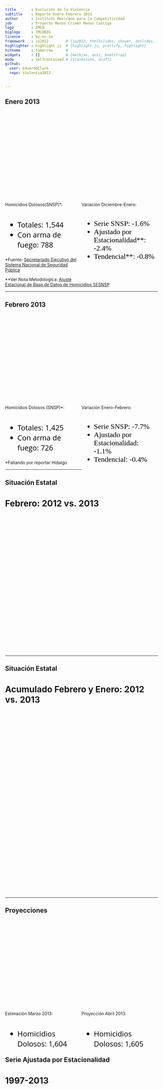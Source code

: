 ```yaml
---
title       : Evolución de la Violencia
subtitle    : Reporte Enero-Febrero 2013
author      : Instituto Mexicano para la Competitividad
job         : Proyecto Menos Crimen Menos Castigo
logo        : IMCO
biglogo     : IMCOBIG
license     : by-nc-sa
framework   : io2012        # {io2012, html5slides, shower, dzslides, ...}
highlighter : highlight.js  # {highlight.js, prettify, highlight}
hitheme     : tomorrow      # 
widgets     : []            # {mathjax, quiz, bootstrap}
mode        : selfcontained # {standalone, draft}
github:
  user: EduardoClark
  repo: Violencia2013
  
  
---
```


## Enero 2013


<!-- BarChart generated in R 2.15.3 by googleVis 0.4.2 package -->
<!-- Wed Apr  3 16:28:36 2013 -->


<!-- jsHeader -->
<script type="text/javascript">
 
// jsData 
function gvisDataBarChartID6c1b1ccab3cd () {
  var data = new google.visualization.DataTable();
  var datajson =
[
 [
 "Enero 2013",
1544,
1579,
1591 
] 
];
data.addColumn('string','Mes');
data.addColumn('number','Original');
data.addColumn('number','Ajustada');
data.addColumn('number','Tendencial');
data.addRows(datajson);
return(data);
}
 
// jsDrawChart
function drawChartBarChartID6c1b1ccab3cd() {
  var data = gvisDataBarChartID6c1b1ccab3cd();
  var options = {};
options["allowHtml"] = true;
options["width"] =    900;
options["height"] =    300;
options["colors"] = ['#E64343', '#999999', '#585454'];

     var chart = new google.visualization.BarChart(
       document.getElementById('BarChartID6c1b1ccab3cd')
     );
     chart.draw(data,options);
    

}
  
 
// jsDisplayChart
(function() {
  var pkgs = window.__gvisPackages = window.__gvisPackages || [];
  var callbacks = window.__gvisCallbacks = window.__gvisCallbacks || [];
  var chartid = "corechart";

  // Manually see if chartid is in pkgs (not all browsers support Array.indexOf)
  var i, newPackage = true;
  for (i = 0; newPackage && i < pkgs.length; i++) {
    if (pkgs[i] === chartid)
      newPackage = false;
  }
  if (newPackage)
    pkgs.push(chartid);

  // Add the drawChart function to the global list of callbacks
  callbacks.push(drawChartBarChartID6c1b1ccab3cd);
})();
function displayChartBarChartID6c1b1ccab3cd() {
  var pkgs = window.__gvisPackages = window.__gvisPackages || [];
  var callbacks = window.__gvisCallbacks = window.__gvisCallbacks || [];
  window.clearTimeout(window.__gvisLoad);
  // The timeout is set to 100 because otherwise the container div we are
  // targeting might not be part of the document yet
  window.__gvisLoad = setTimeout(function() {
    var pkgCount = pkgs.length;
    google.load("visualization", "1", { packages:pkgs, callback: function() {
      if (pkgCount != pkgs.length) {
        // Race condition where another setTimeout call snuck in after us; if
        // that call added a package, we must not shift its callback
        return;
      }
      while (callbacks.length > 0)
        callbacks.shift()();
    } });
  }, 100);
}
 
// jsFooter
 </script>
 
<!-- jsChart -->  
<script type="text/javascript" src="https://www.google.com/jsapi?callback=displayChartBarChartID6c1b1ccab3cd"></script>
 
<!-- divChart -->
  
<div id="BarChartID6c1b1ccab3cd"
  style="width: 900px; height: 300px;">
</div>


<div style="float: left; width: 50%;">
<body>
<basefont color="black" face="Open Sans Bold" size="8">
Homicidios Dolosos(SNSP)*:<br><br>
<font color="black" face="Open Sans" size="5">
<ul>
<li>Totales: 1,544</li>
<li>Con arma de fuego: 788</li>
</ul>
</font>
</div>
<div style="float: right; width: 50%;">
<body>
<basefont color="black" face="Open Sans Bold" size="8">
Variación Diciembre-Enero: <br><br>
<font color="black" face="Open Sans Bold" size="5">
<ul>
<li> Serie SNSP: -1.6% </li>
<li> Ajustado por Estacionalidad**: -2.4% </li>
<li> Tendencial**: -0.8% </li>
</ul>
</font>
<br><br>
</div>

<div class='source'>
  *Fuente: <a href='http://www.secretariadoejecutivosnsp.gob.mx/work/models/SecretariadoEjecutivo/Resource/131/1/images/CIEISP2013_260313.pdf'>Secretariado Ejecutivo del Sistema Nacional de Seguridad Pública</a>
</div>

<div class='source1'>
  **Ver Nota Metodologica: <a href=http://dl.dropbox.com/s/gn4e5rbck0orw7x/Nota%20t%C3%A9cnica.pdf?token_hash=AAHX4D8XJb8-OA7Ompt4HVH8EnfhqCgr84IVOv21bLVA_w&dl=1'>Ajuste Estacional de Base de Datos de Homicidios SESNSP</a>
</div>


---

## Febrero 2013


<!-- BarChart generated in R 2.15.3 by googleVis 0.4.2 package -->
<!-- Wed Apr  3 16:29:59 2013 -->


<!-- jsHeader -->
<script type="text/javascript">
 
// jsData 
function gvisDataBarChartID6c5932779ca5 () {
  var data = new google.visualization.DataTable();
  var datajson =
[
 [
 "Febrero 2013",
1528,
1562,
1584 
] 
];
data.addColumn('string','Mes');
data.addColumn('number','Original');
data.addColumn('number','Ajustada');
data.addColumn('number','Tendencial');
data.addRows(datajson);
return(data);
}
 
// jsDrawChart
function drawChartBarChartID6c5932779ca5() {
  var data = gvisDataBarChartID6c5932779ca5();
  var options = {};
options["allowHtml"] = true;
options["width"] =    900;
options["height"] =    300;
options["colors"] = ['#E64343', '#999999', '#585454'];

     var chart = new google.visualization.BarChart(
       document.getElementById('BarChartID6c5932779ca5')
     );
     chart.draw(data,options);
    

}
  
 
// jsDisplayChart
(function() {
  var pkgs = window.__gvisPackages = window.__gvisPackages || [];
  var callbacks = window.__gvisCallbacks = window.__gvisCallbacks || [];
  var chartid = "corechart";

  // Manually see if chartid is in pkgs (not all browsers support Array.indexOf)
  var i, newPackage = true;
  for (i = 0; newPackage && i < pkgs.length; i++) {
    if (pkgs[i] === chartid)
      newPackage = false;
  }
  if (newPackage)
    pkgs.push(chartid);

  // Add the drawChart function to the global list of callbacks
  callbacks.push(drawChartBarChartID6c5932779ca5);
})();
function displayChartBarChartID6c5932779ca5() {
  var pkgs = window.__gvisPackages = window.__gvisPackages || [];
  var callbacks = window.__gvisCallbacks = window.__gvisCallbacks || [];
  window.clearTimeout(window.__gvisLoad);
  // The timeout is set to 100 because otherwise the container div we are
  // targeting might not be part of the document yet
  window.__gvisLoad = setTimeout(function() {
    var pkgCount = pkgs.length;
    google.load("visualization", "1", { packages:pkgs, callback: function() {
      if (pkgCount != pkgs.length) {
        // Race condition where another setTimeout call snuck in after us; if
        // that call added a package, we must not shift its callback
        return;
      }
      while (callbacks.length > 0)
        callbacks.shift()();
    } });
  }, 100);
}
 
// jsFooter
 </script>
 
<!-- jsChart -->  
<script type="text/javascript" src="https://www.google.com/jsapi?callback=displayChartBarChartID6c5932779ca5"></script>
 
<!-- divChart -->
  
<div id="BarChartID6c5932779ca5"
  style="width: 900px; height: 300px;">
</div>


<div style="float: left; width: 50%;">
<body>
<basefont color="black" face="Open Sans Bold" size="8">
Homicidios Dolosos (SNSP)*:<br><br>
<font color="black" face="Open Sans" size="5">
<ul>
<li>Totales: 1,425</li>
<li>Con arma de fuego: 726</li>
</ul>
</font>
</div>
<div style="float: right; width: 50%;">
<body>
<basefont color="black" face="Open Sans Bold" size="8">
Variación Enero-Febrero: <br><br>
<font color="black" face="Open Sans Bold" size="5">
<ul>
<li> Serie SNSP: -7.7% </li>
<li> Ajustado por Estacionalidad: -1.1% </li>
<li> Tendencial: -0.4% </li>
</ul>
</font>
<br><br>
</div>

<div class='source1'>
  *Faltando por reportar Hidalgo
</div>

---

## Situación Estatal
# Febrero: 2012 vs. 2013

<!-- GeoChart generated in R 2.15.3 by googleVis 0.4.2 package -->
<!-- Wed Apr  3 17:06:30 2013 -->


<!-- jsHeader -->
<script type="text/javascript">
 
// jsData 
function gvisDataGeoChartID6ef827871b77 () {
  var data = new google.visualization.DataTable();
  var datajson =
[
 [
 "AGUASCALIENTES",
-40,
3 
],
[
 "BAJA CALIFORNIA",
17,
55 
],
[
 "BAJA CALIFORNIA SUR",
0,
2 
],
[
 "CAMPECHE",
0,
4 
],
[
 "CHIAPAS",
29,
40 
],
[
 "CHIHUAHUA",
-40.7,
112 
],
[
 "COAHUILA",
-11.8,
45 
],
[
 "COLIMA",
9.1,
24 
],
[
 "DISTRITO FEDERAL",
-16.9,
64 
],
[
 "DURANGO",
-36.5,
40 
],
[
 "GUANAJUATO",
-8.5,
43 
],
[
 "GUERRERO",
27.3,
177 
],
[
 "HIDALGO",
null,
null 
],
[
 "JALISCO",
15.3,
113 
],
[
 "México",
17.2,
136 
],
[
 "Michoacán",
11.1,
50 
],
[
 "MORELOS",
25.5,
59 
],
[
 "NAYARIT",
-47.6,
11 
],
[
 "Nuevo León",
-63.8,
71 
],
[
 "OAXACA",
-3,
32 
],
[
 "PUEBLA",
1.8,
56 
],
[
 "Querétaro",
83.3,
11 
],
[
 "QUINTANA ROO",
-43.5,
13 
],
[
 "San Luis Potosí",
114.3,
30 
],
[
 "SINALOA",
-37.5,
75 
],
[
 "SONORA",
27.3,
42 
],
[
 "TABASCO",
40,
7 
],
[
 "TAMAULIPAS",
-31.1,
42 
],
[
 "TLAXCALA",
75,
7 
],
[
 "VERACRUZ",
-1.9,
51 
],
[
 "Yucatán",
0,
2 
],
[
 "ZACATECAS",
14.3,
8 
] 
];
data.addColumn('string','Entidad');
data.addColumn('number','CambioPorcentualFebrero2012.Vs.Febrero2013');
data.addColumn('number','Homicidios.Febrero.2013');
data.addRows(datajson);
return(data);
}
 
// jsDrawChart
function drawChartGeoChartID6ef827871b77() {
  var data = gvisDataGeoChartID6ef827871b77();
  var options = {};
options["width"] =   1000;
options["height"] =    450;
options["region"] = "MX";
options["displayMode"] = "regions";
options["resolution"] = "provinces";
options["colorAxis"] = {minValue: -50, maxValue: 50,  colors: ['royalblue', 'orangered']};

     var chart = new google.visualization.GeoChart(
       document.getElementById('GeoChartID6ef827871b77')
     );
     chart.draw(data,options);
    

}
  
 
// jsDisplayChart
(function() {
  var pkgs = window.__gvisPackages = window.__gvisPackages || [];
  var callbacks = window.__gvisCallbacks = window.__gvisCallbacks || [];
  var chartid = "geochart";

  // Manually see if chartid is in pkgs (not all browsers support Array.indexOf)
  var i, newPackage = true;
  for (i = 0; newPackage && i < pkgs.length; i++) {
    if (pkgs[i] === chartid)
      newPackage = false;
  }
  if (newPackage)
    pkgs.push(chartid);

  // Add the drawChart function to the global list of callbacks
  callbacks.push(drawChartGeoChartID6ef827871b77);
})();
function displayChartGeoChartID6ef827871b77() {
  var pkgs = window.__gvisPackages = window.__gvisPackages || [];
  var callbacks = window.__gvisCallbacks = window.__gvisCallbacks || [];
  window.clearTimeout(window.__gvisLoad);
  // The timeout is set to 100 because otherwise the container div we are
  // targeting might not be part of the document yet
  window.__gvisLoad = setTimeout(function() {
    var pkgCount = pkgs.length;
    google.load("visualization", "1", { packages:pkgs, callback: function() {
      if (pkgCount != pkgs.length) {
        // Race condition where another setTimeout call snuck in after us; if
        // that call added a package, we must not shift its callback
        return;
      }
      while (callbacks.length > 0)
        callbacks.shift()();
    } });
  }, 100);
}
 
// jsFooter
 </script>
 
<!-- jsChart -->  
<script type="text/javascript" src="https://www.google.com/jsapi?callback=displayChartGeoChartID6ef827871b77"></script>
 
<!-- divChart -->
  
<div id="GeoChartID6ef827871b77"
  style="width: 800px; height: 450px;">
</div>

---

## Situación Estatal
# Acumulado Febrero y Enero: 2012 vs. 2013

<!-- GeoChart generated in R 2.15.3 by googleVis 0.4.2 package -->
<!-- Wed Apr  3 17:13:18 2013 -->


<!-- jsHeader -->
<script type="text/javascript">
 
// jsData 
function gvisDataGeoChartID6f7b8361559 () {
  var data = new google.visualization.DataTable();
  var datajson =
[
 [
 "AGUASCALIENTES",
100,
7 
],
[
 "BAJA CALIFORNIA",
-4.8,
114 
],
[
 "BAJA CALIFORNIA SUR",
-20,
6 
],
[
 "CAMPECHE",
-83.3,
5 
],
[
 "CHIAPAS",
19.1,
96 
],
[
 "CHIHUAHUA",
-40.6,
229 
],
[
 "COAHUILA",
39.6,
119 
],
[
 "COLIMA",
70,
58 
],
[
 "DISTRITO FEDERAL",
24.1,
131 
],
[
 "DURANGO",
-8.8,
92 
],
[
 "GUANAJUATO",
-5.1,
80 
],
[
 "GUERRERO",
-0.7,
329 
],
[
 "HIDALGO",
750,
null 
],
[
 "JALISCO",
15.1,
212 
],
[
 "México",
39.8,
287 
],
[
 "Michoacán",
-3.6,
103 
],
[
 "MORELOS",
-1.9,
110 
],
[
 "NAYARIT",
-39.1,
25 
],
[
 "Nuevo León",
-26.8,
180 
],
[
 "OAXACA",
-55.9,
58 
],
[
 "PUEBLA",
-40,
95 
],
[
 "Querétaro",
-28.6,
16 
],
[
 "QUINTANA ROO",
-23.1,
33 
],
[
 "San Luis Potosí",
-20.8,
49 
],
[
 "SINALOA",
4.8,
184 
],
[
 "SONORA",
-14,
79 
],
[
 "TABASCO",
-40,
16 
],
[
 "TAMAULIPAS",
-18.1,
110 
],
[
 "TLAXCALA",
500,
13 
],
[
 "VERACRUZ",
0,
91 
],
[
 "Yucatán",
-66.7,
3 
],
[
 "ZACATECAS",
-17.6,
22 
] 
];
data.addColumn('string','Entidad');
data.addColumn('number','CambioPorcentual2012vs2013');
data.addColumn('number','HomicidiosEneroYFebrero2013');
data.addRows(datajson);
return(data);
}
 
// jsDrawChart
function drawChartGeoChartID6f7b8361559() {
  var data = gvisDataGeoChartID6f7b8361559();
  var options = {};
options["width"] =    800;
options["height"] =    400;
options["region"] = "MX";
options["displayMode"] = "regions";
options["resolution"] = "provinces";
options["colorAxis"] = {minValue: -50, maxValue: 50,  colors: ['royalblue', 'orangered']};

     var chart = new google.visualization.GeoChart(
       document.getElementById('GeoChartID6f7b8361559')
     );
     chart.draw(data,options);
    

}
  
 
// jsDisplayChart
(function() {
  var pkgs = window.__gvisPackages = window.__gvisPackages || [];
  var callbacks = window.__gvisCallbacks = window.__gvisCallbacks || [];
  var chartid = "geochart";

  // Manually see if chartid is in pkgs (not all browsers support Array.indexOf)
  var i, newPackage = true;
  for (i = 0; newPackage && i < pkgs.length; i++) {
    if (pkgs[i] === chartid)
      newPackage = false;
  }
  if (newPackage)
    pkgs.push(chartid);

  // Add the drawChart function to the global list of callbacks
  callbacks.push(drawChartGeoChartID6f7b8361559);
})();
function displayChartGeoChartID6f7b8361559() {
  var pkgs = window.__gvisPackages = window.__gvisPackages || [];
  var callbacks = window.__gvisCallbacks = window.__gvisCallbacks || [];
  window.clearTimeout(window.__gvisLoad);
  // The timeout is set to 100 because otherwise the container div we are
  // targeting might not be part of the document yet
  window.__gvisLoad = setTimeout(function() {
    var pkgCount = pkgs.length;
    google.load("visualization", "1", { packages:pkgs, callback: function() {
      if (pkgCount != pkgs.length) {
        // Race condition where another setTimeout call snuck in after us; if
        // that call added a package, we must not shift its callback
        return;
      }
      while (callbacks.length > 0)
        callbacks.shift()();
    } });
  }, 100);
}
 
// jsFooter
 </script>
 
<!-- jsChart -->  
<script type="text/javascript" src="https://www.google.com/jsapi?callback=displayChartGeoChartID6f7b8361559"></script>
 
<!-- divChart -->
  
<div id="GeoChartID6f7b8361559"
  style="width: 1000px; height: 600px;">
</div>

---

## Proyecciones

<!-- AreaChart generated in R 2.15.3 by googleVis 0.4.2 package -->
<!-- Wed Apr  3 16:32:32 2013 -->


<!-- jsHeader -->
<script type="text/javascript">
 
// jsData 
function gvisDataAreaChartID6c9939ca3409 () {
  var data = new google.visualization.DataTable();
  var datajson =
[
 [
 "Marzo",
1604,
1657,
1551 
],
[
 "Abril",
1605,
1667,
1543 
] 
];
data.addColumn('string','Mes');
data.addColumn('number','Estimado');
data.addColumn('number','EstimadoAlto');
data.addColumn('number','EstimadoBajo');
data.addRows(datajson);
return(data);
}
 
// jsDrawChart
function drawChartAreaChartID6c9939ca3409() {
  var data = gvisDataAreaChartID6c9939ca3409();
  var options = {};
options["allowHtml"] = true;
options["width"] =    900;
options["height"] =    300;
options["areaOpacity"] =      0;
options["colors"] = ['#E64343', '585454', '#999999'];
options["focusTarget"] = "category";
options["legend"] = "none";
options["lineWidth"] =      3;
options["pointSize"] =      1;

     var chart = new google.visualization.AreaChart(
       document.getElementById('AreaChartID6c9939ca3409')
     );
     chart.draw(data,options);
    

}
  
 
// jsDisplayChart
(function() {
  var pkgs = window.__gvisPackages = window.__gvisPackages || [];
  var callbacks = window.__gvisCallbacks = window.__gvisCallbacks || [];
  var chartid = "corechart";

  // Manually see if chartid is in pkgs (not all browsers support Array.indexOf)
  var i, newPackage = true;
  for (i = 0; newPackage && i < pkgs.length; i++) {
    if (pkgs[i] === chartid)
      newPackage = false;
  }
  if (newPackage)
    pkgs.push(chartid);

  // Add the drawChart function to the global list of callbacks
  callbacks.push(drawChartAreaChartID6c9939ca3409);
})();
function displayChartAreaChartID6c9939ca3409() {
  var pkgs = window.__gvisPackages = window.__gvisPackages || [];
  var callbacks = window.__gvisCallbacks = window.__gvisCallbacks || [];
  window.clearTimeout(window.__gvisLoad);
  // The timeout is set to 100 because otherwise the container div we are
  // targeting might not be part of the document yet
  window.__gvisLoad = setTimeout(function() {
    var pkgCount = pkgs.length;
    google.load("visualization", "1", { packages:pkgs, callback: function() {
      if (pkgCount != pkgs.length) {
        // Race condition where another setTimeout call snuck in after us; if
        // that call added a package, we must not shift its callback
        return;
      }
      while (callbacks.length > 0)
        callbacks.shift()();
    } });
  }, 100);
}
 
// jsFooter
 </script>
 
<!-- jsChart -->  
<script type="text/javascript" src="https://www.google.com/jsapi?callback=displayChartAreaChartID6c9939ca3409"></script>
 
<!-- divChart -->
  
<div id="AreaChartID6c9939ca3409"
  style="width: 900px; height: 300px;">
</div>

<div style="float: left; width: 50%;">
<body>
<basefont color="black" face="Open Sans Bold" size="8">
Estimación Marzo 2013:<br><br>
<font color="black" face="Open Sans" size="5">
<ul>
<li> Homicidios Dolosos: 1,604</li>
</ul>
</font>
</div>

<div style="float: right; width: 50%;">
<body>
<basefont color="black" face="Open Sans Bold" size="8">
Proyección Abril 2013:<br><br>
<font color="black" face="Open Sans" size="5">
<ul>
<li> Homicidios Dolosos: 1,605 </li>
</ul>
</font>
</div>

---

## Serie Ajustada por Estacionalidad
# 1997-2013

<!-- AreaChart generated in R 2.15.3 by googleVis 0.4.2 package -->
<!-- Wed Apr  3 20:39:22 2013 -->


<!-- jsHeader -->
<script type="text/javascript">
 
// jsData 
function gvisDataAreaChartID7f8b4fa5365a () {
  var data = new google.visualization.DataTable();
  var datajson =
[
 [
 "2006-12-01",
1021,
1031,
1031 
],
[
 "2007-01-01",
798,
803,
810 
],
[
 "2007-02-01",
720,
774,
825 
],
[
 "2007-03-01",
911,
886,
853 
],
[
 "2007-04-01",
912,
899,
876 
],
[
 "2007-05-01",
1010,
934,
879 
],
[
 "2007-06-01",
894,
862,
859 
],
[
 "2007-07-01",
795,
798,
838 
],
[
 "2007-08-01",
795,
803,
835 
],
[
 "2007-09-01",
830,
853,
849 
],
[
 "2007-10-01",
865,
862,
867 
],
[
 "2007-11-01",
885,
911,
882 
],
[
 "2007-12-01",
838,
851,
897 
],
[
 "2008-01-01",
932,
941,
919 
],
[
 "2008-02-01",
866,
935,
942 
],
[
 "2008-03-01",
987,
965,
965 
],
[
 "2008-04-01",
961,
951,
996 
],
[
 "2008-05-01",
1159,
1071,
1038 
],
[
 "2008-06-01",
1118,
1073,
1079 
],
[
 "2008-07-01",
1154,
1152,
1112 
],
[
 "2008-08-01",
1120,
1121,
1135 
],
[
 "2008-09-01",
1074,
1099,
1168 
],
[
 "2008-10-01",
1275,
1269,
1221 
],
[
 "2008-11-01",
1330,
1375,
1253 
],
[
 "2008-12-01",
1179,
1202,
1248 
],
[
 "2009-01-01",
1184,
1198,
1248 
],
[
 "2009-02-01",
1266,
1372,
1253 
],
[
 "2009-03-01",
1193,
1172,
1240 
],
[
 "2009-04-01",
1232,
1222,
1234 
],
[
 "2009-05-01",
1268,
1172,
1257 
],
[
 "2009-06-01",
1400,
1340,
1306 
],
[
 "2009-07-01",
1375,
1366,
1360 
],
[
 "2009-08-01",
1439,
1427,
1404 
],
[
 "2009-09-01",
1478,
1507,
1428 
],
[
 "2009-10-01",
1358,
1352,
1437 
],
[
 "2009-11-01",
1349,
1406,
1472 
],
[
 "2009-12-01",
1576,
1612,
1532 
],
[
 "2010-01-01",
1610,
1632,
1569 
],
[
 "2010-02-01",
1368,
1489,
1590 
],
[
 "2010-03-01",
1674,
1649,
1632 
],
[
 "2010-04-01",
1715,
1699,
1684 
],
[
 "2010-05-01",
1883,
1735,
1728 
],
[
 "2010-06-01",
1878,
1791,
1764 
],
[
 "2010-07-01",
1817,
1798,
1787 
],
[
 "2010-08-01",
1875,
1846,
1793 
],
[
 "2010-09-01",
1689,
1716,
1792 
],
[
 "2010-10-01",
1947,
1938,
1784 
],
[
 "2010-11-01",
1546,
1622,
1763 
],
[
 "2010-12-01",
1679,
1725,
1772 
],
[
 "2011-01-01",
1850,
1882,
1809 
],
[
 "2011-02-01",
1661,
1815,
1834 
],
[
 "2011-03-01",
1875,
1850,
1853 
],
[
 "2011-04-01",
1882,
1864,
1878 
],
[
 "2011-05-01",
2101,
1931,
1902 
],
[
 "2011-06-01",
2027,
1930,
1916 
],
[
 "2011-07-01",
1971,
1946,
1915 
],
[
 "2011-08-01",
1964,
1922,
1897 
],
[
 "2011-09-01",
1809,
1831,
1873 
],
[
 "2011-10-01",
1904,
1897,
1850 
],
[
 "2011-11-01",
1739,
1830,
1817 
],
[
 "2011-12-01",
1697,
1748,
1777 
],
[
 "2012-01-01",
1657,
1691,
1754 
],
[
 "2012-02-01",
1621,
1775,
1752 
],
[
 "2012-03-01",
1762,
1741,
1754 
],
[
 "2012-04-01",
1783,
1766,
1755 
],
[
 "2012-05-01",
1938,
1779,
1749 
],
[
 "2012-06-01",
1787,
1702,
1737 
],
[
 "2012-07-01",
1727,
1704,
1736 
],
[
 "2012-08-01",
1851,
1805,
1740 
],
[
 "2012-09-01",
1812,
1827,
1710 
],
[
 "2012-10-01",
1549,
1547,
1652 
],
[
 "2012-11-01",
1512,
1593,
1616 
],
[
 "2012-12-01",
1569,
1617,
1603 
],
[
 "2013-01-01",
1544,
1579,
1591 
],
[
 "2013-02-01",
1425,
1562,
1584 
] 
];
data.addColumn('string','Date');
data.addColumn('number','SerieOriginal');
data.addColumn('number','SerieAjustada');
data.addColumn('number','SerieTendencial');
data.addRows(datajson);
return(data);
}
 
// jsDrawChart
function drawChartAreaChartID7f8b4fa5365a() {
  var data = gvisDataAreaChartID7f8b4fa5365a();
  var options = {};
options["allowHtml"] = true;
options["width"] =   1000;
options["height"] =    700;
options["colors"] = ['green', 'blue', 'red'];
options["focusTarget"] = "category";
options["legend.position"] = "none";

     var chart = new google.visualization.AreaChart(
       document.getElementById('AreaChartID7f8b4fa5365a')
     );
     chart.draw(data,options);
    

}
  
 
// jsDisplayChart
(function() {
  var pkgs = window.__gvisPackages = window.__gvisPackages || [];
  var callbacks = window.__gvisCallbacks = window.__gvisCallbacks || [];
  var chartid = "corechart";

  // Manually see if chartid is in pkgs (not all browsers support Array.indexOf)
  var i, newPackage = true;
  for (i = 0; newPackage && i < pkgs.length; i++) {
    if (pkgs[i] === chartid)
      newPackage = false;
  }
  if (newPackage)
    pkgs.push(chartid);

  // Add the drawChart function to the global list of callbacks
  callbacks.push(drawChartAreaChartID7f8b4fa5365a);
})();
function displayChartAreaChartID7f8b4fa5365a() {
  var pkgs = window.__gvisPackages = window.__gvisPackages || [];
  var callbacks = window.__gvisCallbacks = window.__gvisCallbacks || [];
  window.clearTimeout(window.__gvisLoad);
  // The timeout is set to 100 because otherwise the container div we are
  // targeting might not be part of the document yet
  window.__gvisLoad = setTimeout(function() {
    var pkgCount = pkgs.length;
    google.load("visualization", "1", { packages:pkgs, callback: function() {
      if (pkgCount != pkgs.length) {
        // Race condition where another setTimeout call snuck in after us; if
        // that call added a package, we must not shift its callback
        return;
      }
      while (callbacks.length > 0)
        callbacks.shift()();
    } });
  }, 100);
}
 
// jsFooter
 </script>
 
<!-- jsChart -->  
<script type="text/javascript" src="https://www.google.com/jsapi?callback=displayChartAreaChartID7f8b4fa5365a"></script>
 
<!-- divChart -->
  
<div id="AreaChartID7f8b4fa5365a"
  style="width: 1000px; height: 700px;">
</div>



---

## Contacto

<div class='Titulo1'>
  Alejandro Hope 
</div>

<div class='Titulo'>
  Director de Seguridad  
</div>

<div class='Titulo2'>
  Instituto Mexicano para la Competitividad A.C.
</div>

<div class='Titulo3'>
  alejandro.hope@imco.org.mx
</div>

<div class='Titulo4'>
  5985-1017 ext. 100
</div>

<div class='Titulo5'>
  @ahope71
</div>

<div class='Titulo6'>
  Eduardo Clark
</div>

<div class='Titulo7'>
  Investigador
</div>

<div class='Titulo8'>
  Instituto Mexicano para la Competitividad A.C.
</div>

<div class='Titulo9'>
  eduardo.clark@imco.org.mx
</div>

<div class='Titulo10'>
  @EduardoClark
</div>





